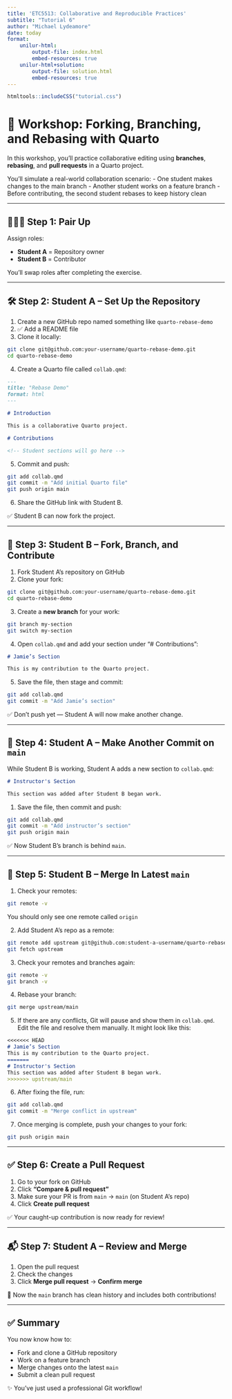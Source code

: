 ```yaml
---
title: 'ETC5513: Collaborative and Reproducible Practices'
subtitle: "Tutorial 6"
author: "Michael Lydeamore"
date: today
format:
    unilur-html:
        output-file: index.html
        embed-resources: true
    unilur-html+solution:
        output-file: solution.html
        embed-resources: true
---
```

```r
htmltools::includeCSS("tutorial.css")
```


# 🤝 Workshop: Forking, Branching, and Rebasing with Quarto

In this workshop, you'll practice collaborative editing using **branches**, **rebasing**, and **pull requests** in a Quarto project.

You’ll simulate a real-world collaboration scenario:
- One student makes changes to the main branch
- Another student works on a feature branch
- Before contributing, the second student rebases to keep history clean

---

## 🧑‍🤝‍🧑 Step 1: Pair Up

Assign roles:

- **Student A** = Repository owner  
- **Student B** = Contributor

You’ll swap roles after completing the exercise.

---

## 🛠️ Step 2: Student A – Set Up the Repository

1. Create a new GitHub repo named something like `quarto-rebase-demo`  
2. ✅ Add a README file  
3. Clone it locally:

```bash
git clone git@github.com:your-username/quarto-rebase-demo.git
cd quarto-rebase-demo
```

4. Create a Quarto file called `collab.qmd`:

```markdown
---
title: "Rebase Demo"
format: html
---

# Introduction

This is a collaborative Quarto project.

# Contributions

<!-- Student sections will go here -->
```

5. Commit and push:

```bash
git add collab.qmd
git commit -m "Add initial Quarto file"
git push origin main
```

6. Share the GitHub link with Student B.

✅ Student B can now fork the project.

---

## 🍴 Step 3: Student B – Fork, Branch, and Contribute

1. Fork Student A’s repository on GitHub  
2. Clone your fork:

```bash
git clone git@github.com:your-username/quarto-rebase-demo.git
cd quarto-rebase-demo
```

3. Create a **new branch** for your work:

```bash
git branch my-section
git switch my-section
```

4. Open `collab.qmd` and add your section under “# Contributions”:

```markdown
# Jamie’s Section

This is my contribution to the Quarto project.
```

5. Save the file, then stage and commit:

```bash
git add collab.qmd
git commit -m "Add Jamie’s section"
```

✅ Don’t push yet — Student A will now make another change.

---

## 🧱 Step 4: Student A – Make Another Commit on `main`

While Student B is working, Student A adds a new section to `collab.qmd`:

```markdown
# Instructor's Section

This section was added after Student B began work.
```

1. Save the file, then commit and push:

```bash
git add collab.qmd
git commit -m "Add instructor’s section"
git push origin main
```

✅ Now Student B’s branch is behind `main`.

---

## 🔄 Step 5: Student B – Merge In Latest `main`

1. Check your remotes:

```bash
git remote -v
```

You should only see one remote called `origin`

2. Add Student A’s repo as a remote:

```bash
git remote add upstream git@github.com:student-a-username/quarto-rebase-demo.git
git fetch upstream
```

3. Check your remotes and branches again:

```bash
git remote -v
git branch -v
```

4. Rebase your branch:

```bash
git merge upstream/main
```

5. If there are any conflicts, Git will pause and show them in `collab.qmd`. Edit the file and resolve them manually. It might look like this:

```markdown
<<<<<<< HEAD
# Jamie’s Section
This is my contribution to the Quarto project.
=======
# Instructor's Section
This section was added after Student B began work.
>>>>>>> upstream/main
```

6. After fixing the file, run:

```bash
git add collab.qmd
git commit -m "Merge conflict in upstream"
```

7. Once merging is complete, push your changes to your fork:

```bash
git push origin main
```

---

## ✅ Step 6: Create a Pull Request

1. Go to your fork on GitHub  
2. Click **“Compare & pull request”**  
3. Make sure your PR is from `main` → `main` (on Student A’s repo)  
4. Click **Create pull request**

✅ Your caught-up contribution is now ready for review!

---

## 📬 Step 7: Student A – Review and Merge

1. Open the pull request  
2. Check the changes  
3. Click **Merge pull request** → **Confirm merge**

🎉 Now the `main` branch has clean history and includes both contributions!

---

## ✅ Summary

You now know how to:

- Fork and clone a GitHub repository
- Work on a feature branch
- Merge changes onto the latest `main`
- Submit a clean pull request

✨ You’ve just used a professional Git workflow!

